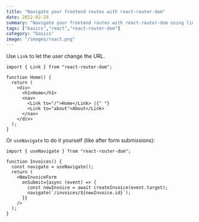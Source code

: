 ```yaml
---
title: "Navigate your frontend routes with react-router-dom"
date: 2022-02-28
summary: "Navigate your frontend routes with react-router-dom using links and programatically"
tags: ["basics","react","react-router-dom"]
category: "basics"
image: "/images/react.png"
---
```


Use `Link` to let the user change the URL.

```tsx {1,8,9}
import { Link } from "react-router-dom";

function Home() {
  return (
    <div>
      <h1>Home</h1>
      <nav>
        <Link to="/">Home</Link> |{" "}
        <Link to="about">About</Link>
      </nav>
    </div>
  );
}
```

Or `useNavigate` to do it yourself (like after form submissions):

```tsx {1,4,9}
import { useNavigate } from "react-router-dom";

function Invoices() {
  const navigate = useNavigate();
  return (
    <NewInvoiceForm
      onSubmit={async (event) => {
        const newInvoice = await createInvoice(event.target);
        navigate(`/invoices/${newInvoice.id}`);
      }}
    />
  );
}
```